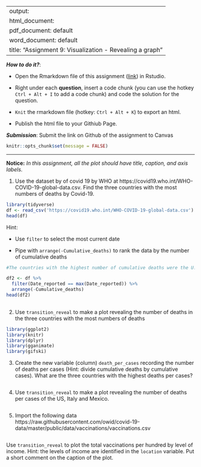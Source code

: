 
---
output: 
  html_document:
  pdf_document: default
  word_document: default
title: "Assignment 9: Visualization - Revealing a graph"
---

***How to do it?***: 

- Open the Rmarkdown file of this assignment ([link](assignment9.Rmd)) in Rstudio. 

- Right under each **question**, insert  a code chunk (you can use the hotkey `Ctrl + Alt + I` to add a code chunk) and code the solution for the question. 

- `Knit` the rmarkdown file (hotkey: `Ctrl + Alt + K`) to export an html.  

-  Publish the html file to your Githiub Page. 

***Submission***: Submit the link on Github of the assignment to Canvas

```r
knitr::opts_chunk$set(message = FALSE)
```


-------

**Notice:** *In this assignment, all the plot should have title, caption, and axis labels. *

1. Use the dataset by of covid 19 by WHO at https://covid19.who.int/WHO-COVID-19-global-data.csv. Find the three countries with the most numbers of deaths by Covid-19. 

```r
library(tidyverse)
df <- read_csv('https://covid19.who.int/WHO-COVID-19-global-data.csv')
head(df)
```
Hint: 

-  Use `filter` to select the most current date

-  Pipe with `arrange(-Cumulative_deaths)` to rank the data by the number of cumulative deaths

```r
#The countries with the highest number of cumulative deaths were the U.S., Brazil, and India.

df2 <- df %>% 
  filter(Date_reported == max(Date_reported)) %>%
  arrange(-Cumulative_deaths)
head(df2)
  
```

2. Use `transition_reveal` to make a plot revealing the number of deaths in the three countries with the most numbers of deaths

```r
library(ggplot2)
library(knitr)
library(dplyr)
library(gganimate)
library(gifski)


```


3. Create the new variable (column) `death_per_cases` recording the number of deaths per cases (Hint: divide cumulative deaths by cumulative cases).  What are the three countries with the highest deaths per cases? 
```r

```


4. Use `transition_reveal` to make a plot revealing the number of deaths per cases of the US, Italy and Mexico. 

```r

```

5. Import the following data https://raw.githubusercontent.com/owid/covid-19-data/master/public/data/vaccinations/vaccinations.csv

```r

```

Use `transition_reveal` to plot the total vaccinations per hundred by level of income. Hint: the levels of income are identified in the `location` variable. Put a short comment on the caption of the plot.

```r

```

